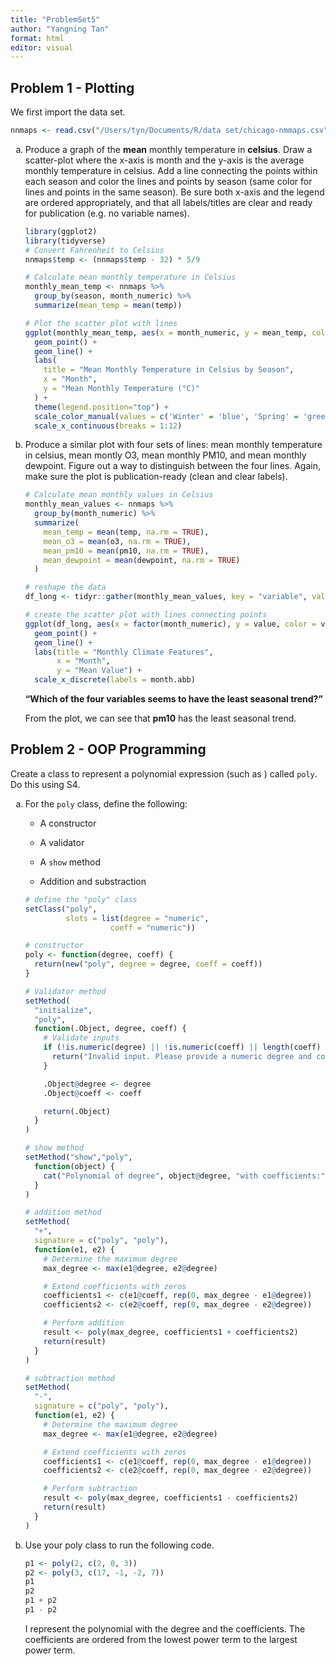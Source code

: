 ```yaml
---
title: "ProblemSet5"
author: "Yangning Tan"
format: html
editor: visual
---
```


## Problem 1 - Plotting

We first import the data set.

```r
nnmaps <- read.csv("/Users/tyn/Documents/R/data set/chicago-nmmaps.csv")
```

a.  Produce a graph of the **mean** monthly temperature in **celsius**. Draw a scatter-plot where the x-axis is month and the y-axis is the average monthly temperature in celsius. Add a line connecting the points within each season and color the lines and points by season (same color for lines and points in the same season). Be sure both x-axis and the legend are ordered appropriately, and that all labels/titles are clear and ready for publication (e.g. no variable names).

    ```r
    library(ggplot2)
    library(tidyverse)
    # Convert Fahrenheit to Celsius
    nnmaps$temp <- (nnmaps$temp - 32) * 5/9

    # Calculate mean monthly temperature in Celsius
    monthly_mean_temp <- nnmaps %>%
      group_by(season, month_numeric) %>%
      summarize(mean_temp = mean(temp))

    # Plot the scatter plot with lines
    ggplot(monthly_mean_temp, aes(x = month_numeric, y = mean_temp, color = season, group = season)) +
      geom_point() +
      geom_line() +
      labs(
        title = "Mean Monthly Temperature in Celsius by Season",
        x = "Month",
        y = "Mean Monthly Temperature (°C)"
      ) +
      theme(legend.position="top") +
      scale_color_manual(values = c('Winter' = 'blue', 'Spring' = 'green', 'Summer' = 'red', 'Autumn' = 'orange')) +
      scale_x_continuous(breaks = 1:12) 
    ```

b.  Produce a similar plot with four sets of lines: mean monthly temperature in celsius, mean montly O3, mean monthly PM10, and mean monthly dewpoint. Figure out a way to distinguish between the four lines. Again, make sure the plot is publication-ready (clean and clear labels).

    ```r
    # Calculate mean monthly values in Celsius
    monthly_mean_values <- nnmaps %>%
      group_by(month_numeric) %>%
      summarize(
        mean_temp = mean(temp, na.rm = TRUE),
        mean_o3 = mean(o3, na.rm = TRUE),
        mean_pm10 = mean(pm10, na.rm = TRUE),
        mean_dewpoint = mean(dewpoint, na.rm = TRUE)
      )

    # reshape the data
    df_long <- tidyr::gather(monthly_mean_values, key = "variable", value = "value", -month_numeric)

    # create the scatter plot with lines connecting points
    ggplot(df_long, aes(x = factor(month_numeric), y = value, color = variable, group = variable)) +
      geom_point() +
      geom_line() +
      labs(title = "Monthly Climate Features",
           x = "Month",
           y = "Mean Value") +
      scale_x_discrete(labels = month.abb)
    ```

    **"Which of the four variables seems to have the least seasonal trend?"**

    From the plot, we can see that **pm10** has the least seasonal trend.

## Problem 2 - OOP Programming

Create a class to represent a polynomial expression (such as ) called `poly`. Do this using S4.

a.  For the `poly` class, define the following:

    -   A constructor

    -   A validator

    -   A `show` method

    -   Addition and substraction

    ```r
    # define the "poly" class
    setClass("poly",
             slots = list(degree = "numeric",
                       coeff = "numeric"))

    # constructor
    poly <- function(degree, coeff) {
      return(new("poly", degree = degree, coeff = coeff))
    }

    # Validator method
    setMethod(
      "initialize",
      "poly",
      function(.Object, degree, coeff) {
        # Validate inputs
        if (!is.numeric(degree) || !is.numeric(coeff) || length(coeff) != degree + 1) {
          return("Invalid input. Please provide a numeric degree and coefficients.")
        }

        .Object@degree <- degree
        .Object@coeff <- coeff

        return(.Object)
      }
    )

    # show method
    setMethod("show","poly",
      function(object) {
        cat("Polynomial of degree", object@degree, "with coefficients:", object@coeff, "\n")
      }
    )

    # addition method
    setMethod(
      "+",
      signature = c("poly", "poly"),
      function(e1, e2) {
        # Determine the maximum degree
        max_degree <- max(e1@degree, e2@degree)

        # Extend coefficients with zeros
        coefficients1 <- c(e1@coeff, rep(0, max_degree - e1@degree))
        coefficients2 <- c(e2@coeff, rep(0, max_degree - e2@degree))

        # Perform addition
        result <- poly(max_degree, coefficients1 + coefficients2)
        return(result)
      }
    )

    # subtraction method
    setMethod(
      "-",
      signature = c("poly", "poly"),
      function(e1, e2) {
        # Determine the maximum degree
        max_degree <- max(e1@degree, e2@degree)

        # Extend coefficients with zeros
        coefficients1 <- c(e1@coeff, rep(0, max_degree - e1@degree))
        coefficients2 <- c(e2@coeff, rep(0, max_degree - e2@degree))

        # Perform subtraction
        result <- poly(max_degree, coefficients1 - coefficients2)
        return(result)
      }
    )
    ```

b.  Use your poly class to run the following code.

    ```r
    p1 <- poly(2, c(2, 0, 3))
    p2 <- poly(3, c(17, -1, -2, 7))
    p1
    p2
    p1 + p2
    p1 - p2
    ```

    I represent the polynomial with the degree and the coefficients. The coefficients are ordered from the lowest power term to the largest power term.

